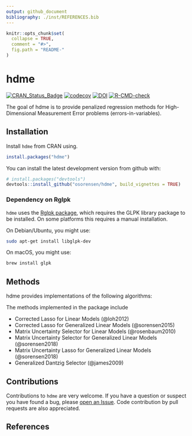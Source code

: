 ```yaml
---
output: github_document
bibliography: ./inst/REFERENCES.bib
---
```


<!-- README.md is generated from README.Rmd. Please edit that file -->

```r
knitr::opts_chunk$set(
  collapse = TRUE,
  comment = "#>",
  fig.path = "README-"
)
```

# hdme
<!-- badges: start -->
[![CRAN_Status_Badge](http://www.r-pkg.org/badges/version/hdme)](https://cran.r-project.org/package=hdme)
[![codecov](https://codecov.io/gh/osorensen/hdme/branch/master/graph/badge.svg)](https://codecov.io/gh/osorensen/hdme)
[![DOI](http://joss.theoj.org/papers/10.21105/joss.01404/status.svg)](https://doi.org/10.21105/joss.01404)
[![R-CMD-check](https://github.com/osorensen/hdme/workflows/R-CMD-check/badge.svg)](https://github.com/osorensen/hdme/actions)
<!-- badges: end -->


The goal of hdme is to provide penalized regression methods for High-Dimensional Measurement Error problems (errors-in-variables).

## Installation

Install `hdme` from CRAN using.
```r
install.packages("hdme")
```

You can install the latest development version from github with:

```r
# install.packages("devtools")
devtools::install_github("osorensen/hdme", build_vignettes = TRUE)
```


### Dependency on Rglpk

`hdme` uses the [Rglpk package](https://cran.r-project.org/package=Rglpk), which requires the GLPK library package to be installed. On some platforms this requires a manual installation. 

On Debian/Ubuntu, you might use:

```sh
sudo apt-get install libglpk-dev
```

On macOS, you might use:

```sh
brew install glpk
```


## Methods
hdme provides implementations of the following algorithms:

The methods implemented in the package include

* Corrected Lasso for Linear Models (@loh2012)
* Corrected Lasso for Generalized Linear Models (@sorensen2015)
* Matrix Uncertainty Selector for Linear Models (@rosenbaum2010)
* Matrix Uncertainty Selector for Generalized Linear Models (@sorensen2018)
* Matrix Uncertainty Lasso for Generalized Linear Models (@sorensen2018)
* Generalized Dantzig Selector (@james2009)

## Contributions

Contributions to `hdme` are very welcome. If you have a question or suspect you have found a bug, please [open an Issue](https://github.com/osorensen/hdme/issues). Code contribution by pull requests are also appreciated.

## References
